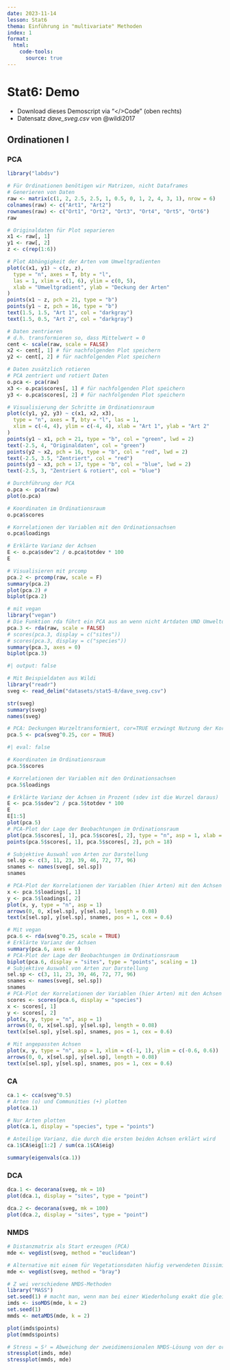 ```yaml
---
date: 2023-11-14
lesson: Stat6
thema: Einführung in "multivariate" Methoden
index: 1
format:
  html:
    code-tools:
      source: true
---
```


# Stat6: Demo

-   Download dieses Demoscript via "\</\>Code" (oben rechts)
-   Datensatz *dave_sveg.csv* von @wildi2017

## Ordinationen I

### PCA

```r
library("labdsv")

# Für Ordinationen benötigen wir Matrizen, nicht Dataframes
# Generieren von Daten
raw <- matrix(c(1, 2, 2.5, 2.5, 1, 0.5, 0, 1, 2, 4, 3, 1), nrow = 6)
colnames(raw) <- c("Art1", "Art2")
rownames(raw) <- c("Ort1", "Ort2", "Ort3", "Ort4", "Ort5", "Ort6")
raw

# Originaldaten für Plot separieren
x1 <- raw[, 1]
y1 <- raw[, 2]
z <- c(rep(1:6))

# Plot Abhängigkeit der Arten vom Umweltgradienten
plot(c(x1, y1) ~ c(z, z),
  type = "n", axes = T, bty = "l",
  las = 1, xlim = c(1, 6), ylim = c(0, 5),
  xlab = "Umweltgradient", ylab = "Deckung der Arten"
)
points(x1 ~ z, pch = 21, type = "b")
points(y1 ~ z, pch = 16, type = "b")
text(1.5, 1.5, "Art 1", col = "darkgray")
text(1.5, 0.5, "Art 2", col = "darkgray")

# Daten zentrieren
# d.h. transformieren so, dass Mittelwert = 0
cent <- scale(raw, scale = FALSE)
x2 <- cent[, 1] # für nachfolgenden Plot speichern
y2 <- cent[, 2] # für nachfolgenden Plot speichern

# Daten zusätzlich rotieren
# PCA zentriert und rotiert Daten
o.pca <- pca(raw)
x3 <- o.pca$scores[, 1] # für nachfolgenden Plot speichern
y3 <- o.pca$scores[, 2] # für nachfolgenden Plot speichern

# Visualisierung der Schritte im Ordinationsraum
plot(c(y1, y2, y3) ~ c(x1, x2, x3),
  type = "n", axes = T, bty = "l", las = 1,
  xlim = c(-4, 4), ylim = c(-4, 4), xlab = "Art 1", ylab = "Art 2"
)
points(y1 ~ x1, pch = 21, type = "b", col = "green", lwd = 2)
text(-2.5, 4, "Originaldaten", col = "green")
points(y2 ~ x2, pch = 16, type = "b", col = "red", lwd = 2)
text(-2.5, 3.5, "Zentriert", col = "red")
points(y3 ~ x3, pch = 17, type = "b", col = "blue", lwd = 2)
text(-2.5, 3, "Zentriert & rotiert", col = "blue")

# Durchführung der PCA
o.pca <- pca(raw)
plot(o.pca)

# Koordinaten im Ordinationsraum
o.pca$scores

# Korrelationen der Variablen mit den Ordinationsachsen
o.pca$loadings

# Erklärte Varianz der Achsen
E <- o.pca$sdev^2 / o.pca$totdev * 100
E

# Visualisieren mit prcomp
pca.2 <- prcomp(raw, scale = F)
summary(pca.2)
plot(pca.2) #
biplot(pca.2)

# mit vegan
library("vegan")
# Die Funktion rda führt ein PCA aus an wenn nicht Artdaten UND Umweltdaten definiert werden
pca.3 <- rda(raw, scale = FALSE)
# scores(pca.3, display = c("sites"))
# scores(pca.3, display = c("species"))
summary(pca.3, axes = 0)
biplot(pca.3)
```

```r
#| output: false

# Mit Beispieldaten aus Wildi
library("readr")
sveg <- read_delim("datasets/stat5-8/dave_sveg.csv")

str(sveg)
summary(sveg)
names(sveg)
```

```r
# PCA: Deckungen Wurzeltransformiert, cor=TRUE erzwingt Nutzung der Korrelationsmatrix
pca.5 <- pca(sveg^0.25, cor = TRUE)
```

```r
#| eval: false

# Koordinaten im Ordinationsraum
pca.5$scores

# Korrelationen der Variablen mit den Ordinationsachsen
pca.5$loadings
```

```r
# Erklärte Varianz der Achsen in Prozent (sdev ist die Wurzel daraus)
E <- pca.5$sdev^2 / pca.5$totdev * 100
E
E[1:5]
plot(pca.5)
# PCA-Plot der Lage der Beobachtungen im Ordinationsraum
plot(pca.5$scores[, 1], pca.5$scores[, 2], type = "n", asp = 1, xlab = "PC1", ylab = "PC2")
points(pca.5$scores[, 1], pca.5$scores[, 2], pch = 18)

# Subjektive Auswahl von Arten zur Darstellung
sel.sp <- c(3, 11, 23, 39, 46, 72, 77, 96)
snames <- names(sveg[, sel.sp])
snames

# PCA-Plot der Korrelationen der Variablen (hier Arten) mit den Achsen (h)
x <- pca.5$loadings[, 1]
y <- pca.5$loadings[, 2]
plot(x, y, type = "n", asp = 1)
arrows(0, 0, x[sel.sp], y[sel.sp], length = 0.08)
text(x[sel.sp], y[sel.sp], snames, pos = 1, cex = 0.6)

# Mit vegan
pca.6 <- rda(sveg^0.25, scale = TRUE)
# Erklärte Varianz der Achsen
summary(pca.6, axes = 0)
# PCA-Plot der Lage der Beobachtungen im Ordinationsraum
biplot(pca.6, display = "sites", type = "points", scaling = 1)
# Subjektive Auswahl von Arten zur Darstellung
sel.sp <- c(3, 11, 23, 39, 46, 72, 77, 96)
snames <- names(sveg[, sel.sp])
snames
# PCA-Plot der Korrelationen der Variablen (hier Arten) mit den Achsen (h)
scores <- scores(pca.6, display = "species")
x <- scores[, 1]
y <- scores[, 2]
plot(x, y, type = "n", asp = 1)
arrows(0, 0, x[sel.sp], y[sel.sp], length = 0.08)
text(x[sel.sp], y[sel.sp], snames, pos = 1, cex = 0.6)

# Mit angepassten Achsen
plot(x, y, type = "n", asp = 1, xlim = c(-1, 1), ylim = c(-0.6, 0.6))
arrows(0, 0, x[sel.sp], y[sel.sp], length = 0.08)
text(x[sel.sp], y[sel.sp], snames, pos = 1, cex = 0.6)
```

### CA

```r
ca.1 <- cca(sveg^0.5)
# Arten (o) und Communities (+) plotten
plot(ca.1)

# Nur Arten plotten
plot(ca.1, display = "species", type = "points")

# Anteilige Varianz, die durch die ersten beiden Achsen erklärt wird
ca.1$CA$eig[1:2] / sum(ca.1$CA$eig)

summary(eigenvals(ca.1))
```

### DCA

```r
dca.1 <- decorana(sveg, mk = 10)
plot(dca.1, display = "sites", type = "point")

dca.2 <- decorana(sveg, mk = 100)
plot(dca.2, display = "sites", type = "point")
```

### NMDS

```r
# Distanzmatrix als Start erzeugen (PCA)
mde <- vegdist(sveg, method = "euclidean")

# Alternative mit einem für Vegetationsdaten häufig verwendeten Dissimilarity-index
mde <- vegdist(sveg, method = "bray")

# Z wei verschiedene NMDS-Methoden
library("MASS")
set.seed(1) # macht man, wenn man bei einer Wiederholung exakt die gleichen Ergebnisse will
imds <- isoMDS(mde, k = 2)
set.seed(1)
mmds <- metaMDS(mde, k = 2)

plot(imds$points)
plot(mmds$points)

# Stress = S² = Abweichung der zweidimensionalen NMDS-Lösung von der originalen Distanzmatrix
stressplot(imds, mde)
stressplot(mmds, mde)
```
